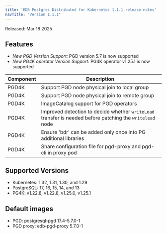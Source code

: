```yaml
---
title: 'EDB Postgres Distributed for Kubernetes 1.1.1 release notes'
navTitle: "Version 1.1.1"
---
```


Released: Mar 18 2025

## Features

- *New PGD Version Support:* PGD version 5.7 is now supported
- *New PG4K operator Version Support:* PG4K operator v1.25.1 is now supported

| Component | Description                                                                                              |
|-----------|----------------------------------------------------------------------------------------------------------|
| PGD4K     | Support PGD node physical join to local group                                                            |
| PGD4K     | Support PGD node physical join to remote group                                                           |
| PGD4K     | ImageCatalog support for PGD operators                                                                   |
| PGD4K     | Improved detection to decide whether `writeLead` transfer is needed before patching the `writelead` node |
| PGD4K     | Ensure 'bdr' can be added only once into PG additional libraries                                         |
| PGD4K     | Share configuration file for pgd-proxy and pgd-cli in proxy pod                                          |


## Supported Versions

- Kubernetes: 1.32, 1.31, 1.30, and 1.29
- PostgreSQL: 17, 16, 15, 14, and 13
- PG4K: v1.22.8, v1.22.8, v1.25.0, v1.25.1

## Default images

- PGD: postgresql-pgd 17.4-5.7.0-1
- PGD proxy: edb-pgd-proxy 5.7.0-1